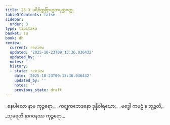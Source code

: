 ```yaml
---
title: 23.3 ပရိဇိဏ္ဏဗြာဟ္မဏပုတ္တဝတ္ထု
tableOfContents: false
sidebar:
  order: 3
type: tipitaka
basket: su
book: dh
review:
  current: review
  updated: '2025-10-23T09:13:36.036432'
  updated_by: ''
  notes: ''
  history:
  - state: review
    date: '2025-10-23T09:13:36.036432'
    updated_by: ''
    notes: ''
    previous_state: draft
---
```



<ReviewStatus review={frontmatter.review} showDetails={true} />

<HypothesisAnnotation frontmatter={frontmatter} />

<DynamicBreadcrumb />

<Division number="324" book="dh" e="ch" v="18" p="59">

<Paragraph number="349" type="verses" book="dh">
_ဓနပါလော နာမ ကုဉ္ဇရော,_  
_ကဋုကဘေဒနော ဒုန္နိဝါရယော;_  
_ဗဒ္ဓေါ ကဗဠံ န ဘုဉ္ဇတိ,_  
_သုမရတိ နာဂဝနဿ ကုဉ္ဇရော._
</Paragraph>
</Division>